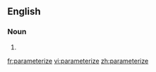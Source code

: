 ==English==

===Noun===
{{en-verb|parameteriz|ing}}

# {{alternative spelling of|parametrize}}

[[fr:parameterize]]
[[vi:parameterize]]
[[zh:parameterize]]